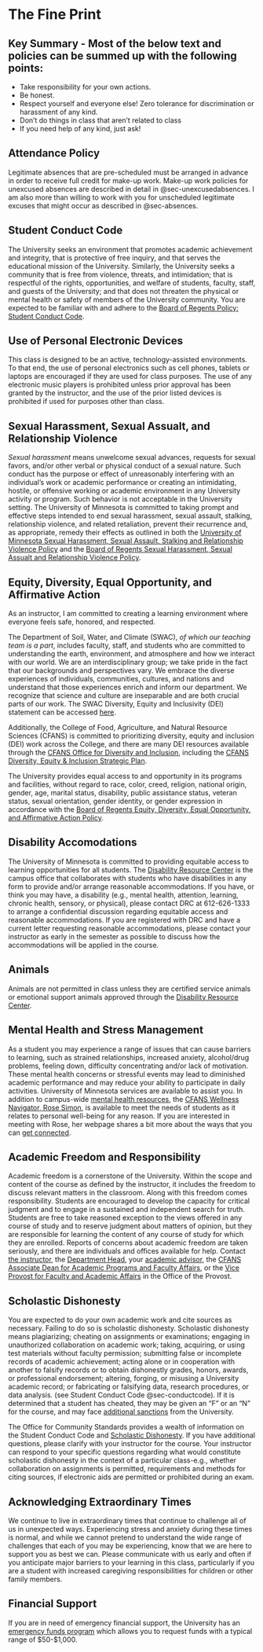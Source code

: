 # The Fine Print

::: callout-important
## Key Summary - Most of the below text and policies can be summed up with the following points:

-   Take responsibility for your own actions.
-   Be honest.
-   Respect yourself and everyone else! Zero tolerance for discrimination or harassment of any kind.
-   Don't do things in class that aren't related to class
-   If you need help of any kind, just ask!
:::

## Attendance Policy

Legitimate absences that are pre-scheduled must be arranged in advance in order to receive full credit for make-up work. Make-up work policies for unexcused absences are described in detail in @sec-unexcusedabsences. I am also more than willing to work with you for unscheduled legitimate excuses that might occur as described in @sec-absences.

## Student Conduct Code {#sec-conductcode}

The University seeks an environment that promotes academic achievement and integrity, that is protective of free inquiry, and that serves the educational mission of the University. Similarly, the University seeks a community that is free from violence, threats, and intimidation; that is respectful of the rights, opportunities, and welfare of students, faculty, staff, and guests of the University; and that does not threaten the physical or mental health or safety of members of the University community. You are expected to be familiar with and adhere to the [Board of Regents Policy: Student Conduct Code](https://regents.umn.edu/sites/regents.umn.edu/files/2022-07/policy_student_conduct_code.pdf).

## Use of Personal Electronic Devices

This class is designed to be an active, technology-assisted environments. To that end, the use of personal electronics such as cell phones, tablets or laptops are encouraged if they are used for class purposes. The use of any electronic music players is prohibited unless prior approval has been granted by the instructor, and the use of the prior listed devices is prohibited if used for purposes other than class.

## Sexual Harassment, Sexual Assualt, and Relationship Violence

*Sexual harassment* means unwelcome sexual advances, requests for sexual favors, and/or other verbal or physical conduct of a sexual nature. Such conduct has the purpose or effect of unreasonably interfering with an individual's work or academic performance or creating an intimidating, hostile, or offensive working or academic environment in any University activity or program. Such behavior is not acceptable in the University setting. The University of Minnesota is committed to taking prompt and effective steps intended to end sexual harassment, sexual assault, stalking, relationship violence, and related retaliation, prevent their recurrence and, as appropriate, remedy their effects as outlined in both the [University of Minnesota Sexual Harassment, Sexual Assault, Stalking and Relationship Violence Policy](https://policy.umn.edu/hr/sexharassassault) and the [Board of Regents Sexual Harassment, Sexual Assualt and Relationship Violence Policy](https://regents.umn.edu/sites/regents.umn.edu/files/2020-08/policy_sexual_harassment_sexual_assault_stalking_and_relationship_violence.pdf).

## Equity, Diversity, Equal Opportunity, and Affirmative Action

As an instructor, I am committed to creating a learning environment where everyone feels safe, honored, and respected.

The Department of Soil, Water, and Climate (SWAC), *of which our teaching team is a part*, includes faculty, staff, and students who are committed to understanding the earth, environment, and atmosphere and how we interact with our world. We are an interdisciplinary group; we take pride in the fact that our backgrounds and perspectives vary. We embrace the diverse experiences of individuals, communities, cultures, and nations and understand that those experiences enrich and inform our department. We recognize that science and culture are inseparable and are both crucial parts of our work. The SWAC Diversity, Equity and Inclusivity (DEI) statement can be accessed [here](https://swac.umn.edu/about-us/diversity-equity-inclusion).

Additionally, the College of Food, Agriculture, and Natural Resource Sciences (CFANS) is committed to prioritizing diversity, equity and inclusion (DEI) work across the College, and there are many DEI resources available through the [CFANS Office for Diversity and Inclusion](https://cfans.umn.edu/about/diversity-inclusion/odi-team), including the [CFANS Diversity, Equity & Inclusion Strategic Plan](https://cfans.umn.edu/about/diversity-inclusion/dei-strategic-plan).

The University provides equal access to and opportunity in its programs and facilities, without regard to race, color, creed, religion, national origin, gender, age, marital status, disability, public assistance status, veteran status, sexual orientation, gender identity, or gender expression in accordance with the [Board of Regents Equity, Diversity, Equal Opportunity, and Affirmative Action Policy](https://regents.umn.edu/sites/regents.umn.edu/files/2019-09/policy_equity_diversity_equal_opportunity_and_affirmative_action.pdf).

## Disability Accomodations

The University of Minnesota is committed to providing equitable access to learning opportunities for all students. The [Disability Resource Center](https://disability.umn.edu) is the campus office that collaborates with students who have disabilities in any form to provide and/or arrange reasonable accommodations. If you have, or think you may have, a disability (e.g., mental health, attention, learning, chronic health, sensory, or physical), please contact DRC at 612-626-1333 to arrange a confidential discussion regarding equitable access and reasonable accommodations. If you are registered with DRC and have a current letter requesting reasonable accommodations, please contact your instructor as early in the semester as possible to discuss how the accommodations will be applied in the course.

## Animals

Animals are not permitted in class unless they are certified service animals or emotional support animals approved through the [Disability Resource Center](https://disability.umn.edu).

## Mental Health and Stress Management

As a student you may experience a range of issues that can cause barriers to learning, such as strained relationships, increased anxiety, alcohol/drug problems, feeling down, difficulty concentrating and/or lack of motivation. These mental health concerns or stressful events may lead to diminished academic performance and may reduce your ability to participate in daily activities. University of Minnesota services are available to assist you. In addition to campus-wide [mental health resources](https://safe-campus.umn.edu/mental-health), the [CFANS Wellness Navigator, Rose Simon](https://cfans.umn.edu/academics/academic-advisors/rose-simon), is available to meet the needs of students as it relates to personal well-being for any reason. If you are interested in meeting with Rose, her webpage shares a bit more about the ways that you can [get connected](https://cfans.umn.edu/academics/wellbeing).

## Academic Freedom and Responsibility

Academic freedom is a cornerstone of the University. Within the scope and content of the course as defined by the instructor, it includes the freedom to discuss relevant matters in the classroom. Along with this freedom comes responsibility. Students are encouraged to develop the capacity for critical judgment and to engage in a sustained and independent search for truth. Students are free to take reasoned exception to the views offered in any course of study and to reserve judgment about matters of opinion, but they are responsible for learning the content of any course of study for which they are enrolled. Reports of concerns about academic freedom are taken seriously, and there are individuals and offices available for help. Contact [the instructor](https://swac.umn.edu/people/nic-jelinski), the [Department Head](https://swac.umn.edu/people/brent-williams), your [academic advisor](https://cfans.umn.edu/academics/undergrad-resources/academic-advisors), the [CFANS Associate Dean for Academic Programs and Faculty Affairs](https://apec.umn.edu/people/frances-homans), or the [Vice Provost for Faculty and Academic Affairs](https://faculty.umn.edu/about-us/staff-directory) in the Office of the Provost.

<!-- ## Appropriate Student Use of Class Notes and Course Materials -->

<!-- Taking notes is a means of recording information but more importantly of personally absorbing and integrating the educational experience. However, broadly disseminating class notes beyond the classroom community or accepting compensation for taking and distributing classroom notes undermines instructor interests in their intellectual work product while not substantially furthering instructor and student interests in effective learning. Such actions violate shared norms and standards of the academic community. -->

## Scholastic Dishonesty

You are expected to do your own academic work and cite sources as necessary. Failing to do so is scholastic dishonesty. Scholastic dishonesty means plagiarizing; cheating on assignments or examinations; engaging in unauthorized collaboration on academic work; taking, acquiring, or using test materials without faculty permission; submitting false or incomplete records of academic achievement; acting alone or in cooperation with another to falsify records or to obtain dishonestly grades, honors, awards, or professional endorsement; altering, forging, or misusing a University academic record; or fabricating or falsifying data, research procedures, or data analysis. (see Student Conduct Code @sec-conductcode). If it is determined that a student has cheated, they may be given an "F" or an "N" for the course, and may face [additional sanctions](https://communitystandards.umn.edu/scholastic-dishonesty-sanctioning-guidelines) from the University.

The Office for Community Standards provides a wealth of information on the Student Conduct Code and [Scholastic Dishonesty](https://communitystandards.umn.edu/report-incidents/reporting-scholastic-dishonesty). If you have additional questions, please clarify with your instructor for the course. Your instructor can respond to your specific questions regarding what would constitute scholastic dishonesty in the context of a particular class-e.g., whether collaboration on assignments is permitted, requirements and methods for citing sources, if electronic aids are permitted or prohibited during an exam.

## Acknowledging Extraordinary Times

We continue to live in extraordinary times that continue to challenge all of us in unexpected ways. Experiencing stress and anxiety during these times is normal, and while we cannot pretend to understand the wide range of challenges that each of you may be experiencing, know that we are here to support you as best we can. Please communicate with us early and often if you anticipate major barriers to your learning in this class, particularly if you are a student with increased caregiving responsibilities for children or other family members.

## Financial Support

If you are in need of emergency financial support, the University has an [emergency funds program](https://onestop.umn.edu/finances/types-financial-aid/student-emergency-funds) which allows you to request funds with a typical range of \$50-\$1,000.
